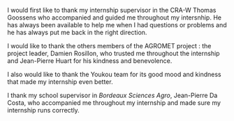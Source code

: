 
I would first like to thank my internship supervisor in the CRA-W Thomas Goossens who accompanied and guided me throughout my intersnhip. He has always been available to help me when I had questions or problems and he has always put me back in the right direction.

I would like to thank the others members of the AGROMET project : the project leader, Damien Rosillon, who trusted me throughout the internship and Jean-Pierre Huart for his kindness and benevolence.

I also would like to thank the Youkou team for its good mood and kindness that made my internship even better.

I thank my school supervisor in _Bordeaux Sciences Agro_, Jean-Pierre Da Costa, who accompanied me throughout my internship and made sure my internship runs correctly.
